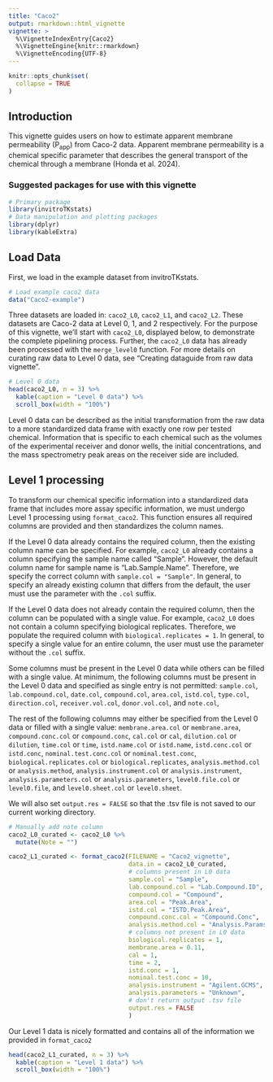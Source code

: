 ```yaml
---
title: "Caco2"
output: rmarkdown::html_vignette
vignette: >
  %\VignetteIndexEntry{Caco2}
  %\VignetteEngine{knitr::rmarkdown}
  %\VignetteEncoding{UTF-8}
---
```


```r
knitr::opts_chunk$set(
  collapse = TRUE
)
```

## Introduction 

This vignette guides users on how to estimate apparent membrane permeability (P~app~) from Caco-2 data. Apparent membrane permeability is a chemical specific parameter that describes the general transport of the chemical through a membrane (Honda et al. 2024). 

### Suggested packages for use with this vignette 
```r
# Primary package 
library(invitroTKstats)
# Data manipulation and plotting packages 
library(dplyr)
library(kableExtra)

```

## Load Data 

First, we load in the example dataset from invitroTKstats. 
```r
# Load example caco2 data 
data("Caco2-example")
```

Three datasets are loaded in: `caco2_L0`, `caco2_L1`, and `caco2_L2`. These datasets are Caco-2 data at Level 0, 1, and 2 respectively. For the purpose of this vignette, we'll start with `caco2_L0`, displayed below, to demonstrate the complete pipelining process. Further, the `caco2_L0` data has already been processed with the `merge_level0` function. For more details on curating raw data to Level 0 data, see "Creating dataguide from raw data vignette".

```r
# Level 0 data 
head(caco2_L0, n = 3) %>% 
  kable(caption = "Level 0 data") %>% 
  scroll_box(width = "100%")
```

Level 0 data can be described as the initial transformation from the raw data to a more standardized data frame with exactly one row per tested chemical. Information that is specific to each chemical such as the volumes of the experimental receiver and donor wells, the initial concentrations, and the mass spectrometry peak areas on the receiver side are included.  

## Level 1 processing

To transform our chemical specific information into a standardized data frame that includes more assay specific information, we must undergo Level 1 processing using `format_caco2`. This function ensures all required columns are provided and then standardizes the column names.  



If the Level 0 data already contains the required column, then the existing column name can be specified. For example, `caco2_L0` already contains a column specifying the sample name called "Sample". However, the default column name for sample name is "Lab.Sample.Name". Therefore, we specify the correct column with `sample.col = "Sample"`. In general, to specify an already existing column that differs from the default, the user must use the parameter with the `.col` suffix. 

If the Level 0 data does not already contain the required column, then the column can be populated with a single value. For example, `caco2_L0` does not contain a column specifying biological replicates. Therefore, we populate the required column with `biological.replicates = 1`. In general, to specify a single value for an entire column, the user must use the  parameter without the `.col` suffix. 

Some columns must be present in the Level 0 data while others can be filled with a single value. At minimum, the following columns must be present in the Level 0 data and specified as single entry is not permitted: `sample.col`, `lab.compound.col`, `date.col`, `compound.col`, `area.col`, `istd.col`, `type.col`, `direction.col`, `receiver.vol.col`, `donor.vol.col`, and `note.col`, 

The rest of the following columns may either be specified from the Level 0 data or filled with a single value: `membrane.area.col` or `membrane.area`, `compound.conc.col` or `compound.conc`, `cal.col` or `cal`, `dilution.col` or `dilution`, `time.col` or `time`, `istd.name.col` or `istd.name`, `istd.conc.col` or `istd.conc`, `nominal.test.conc.col` or `nominal.test.conc`, `biological.replicates.col` or `biological.replicates`, `analysis.method.col` or `analysis.method`, `analysis.instrument.col` or `analysis.instrument`, `analysis.parameters.col` or `analysis.parameters`, `level0.file.col` or `level0.file`, and `level0.sheet.col` or `level0.sheet`.

We will also set `output.res = FALSE` so that the .tsv file is not saved to our current working directory. 
```r
# Manually add note column
caco2_L0_curated <- caco2_L0 %>% 
  mutate(Note = "")

caco2_L1_curated <- format_caco2(FILENAME = "Caco2_vignette",
                                 data.in = caco2_L0_curated,
                                 # columns present in L0 data 
                                 sample.col = "Sample",
                                 lab.compound.col = "Lab.Compound.ID",
                                 compound.col = "Compound",
                                 area.col = "Peak.Area",
                                 istd.col = "ISTD.Peak.Area",
                                 compound.conc.col = "Compound.Conc",
                                 analysis.method.col = "Analysis.Params",
                                 # columns not present in L0 data
                                 biological.replicates = 1,
                                 membrane.area = 0.11,
                                 cal = 1,
                                 time = 2, 
                                 istd.conc = 1,
                                 nominal.test.conc = 10,
                                 analysis.instrument = "Agilent.GCMS",
                                 analysis.parameters = "Unknown",
                                 # don't return output .tsv file
                                 output.res = FALSE
                                 )
```

Our Level 1 data is nicely formatted and contains all of the information we provided in `format_caco2`
```r
head(caco2_L1_curated, n = 3) %>% 
  kable(caption = "Level 1 data") %>% 
  scroll_box(width = "100%")
```










